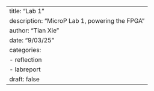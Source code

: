 ---
title: "Lab 1"
description: "MicroP Lab 1, powering the FPGA"
author: "Tian Xie"
date: "9/03/25"
categories:
  - reflection
  - labreport
draft: false
---